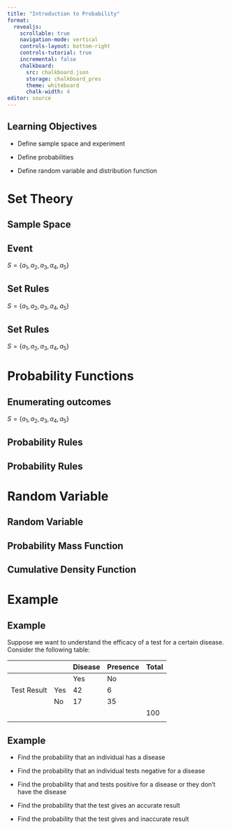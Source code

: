 ```yaml
---
title: "Introduction to Probability"
format:
  revealjs:
    scrollable: true
    navigation-mode: vertical
    controls-layout: bottom-right
    controls-tutorial: true
    incremental: false 
    chalkboard:
      src: chalkboard.json
      storage: chalkboard_pres
      theme: whiteboard
      chalk-width: 4
editor: source
---
```


## Learning Objectives

-   Define sample space and experiment

-   Define probabilities

-   Define random variable and distribution function

# Set Theory

## Sample Space

## Event

$S=\{a_1,a_2,a_3,a_4, a_5\}$

## Set Rules

$S=\{a_1,a_2,a_3,a_4, a_5\}$

## Set Rules

$S=\{a_1,a_2,a_3,a_4, a_5\}$

# Probability Functions

## Enumerating outcomes

$S=\{a_1,a_2,a_3,a_4, a_5\}$

## Probability Rules

## Probability Rules

# Random Variable

## Random Variable

## Probability Mass Function

## Cumulative Density Function

# Example

## Example

Suppose we want to understand the efficacy of a test for a certain disease. Consider the following table:

|             |     | Disease | Presence | Total |
|-------------|-----|---------|----------|-------|
|             |     | Yes     | No       |       |
| Test Result | Yes | 42      | 6        |       |
|             | No  | 17      | 35       |       |
|             |     |         |          | 100   |
|             |     |         |          |       |

## Example

::: nonincremental
-   Find the probability that an individual has a disease

-   Find the probability that an individual tests negative for a disease

-   Find the probability that and tests positive for a disease or they don't have the disease

-   Find the probability that the test gives an accurate result

-   Find the probability that the test gives and inaccurate result
:::